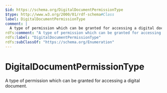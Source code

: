 ```yaml
---
$id: https://schema.org/DigitalDocumentPermissionType
$type: http://www.w3.org/2000/01/rdf-schema#Class
label: DigitalDocumentPermissionType
comment: |
  A type of permission which can be granted for accessing a digital document.
rdfs:comment: "A type of permission which can be granted for accessing a digital document."
rdfs:label: "DigitalDocumentPermissionType"
rdfs:subClassOf: "https://schema.org/Enumeration"
---
```


# DigitalDocumentPermissionType

A type of permission which can be granted for accessing a digital document.

